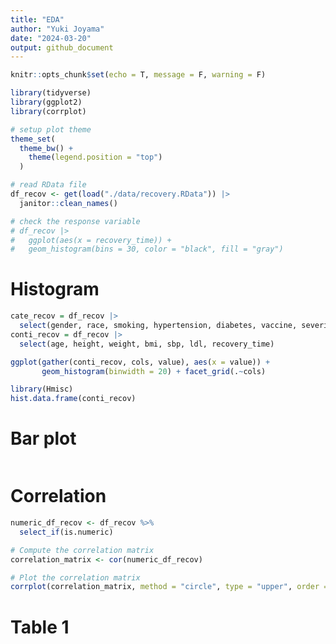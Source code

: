 ```yaml
---
title: "EDA"
author: "Yuki Joyama"
date: "2024-03-20"
output: github_document
---
```


```r
knitr::opts_chunk$set(echo = T, message = F, warning = F)

library(tidyverse)
library(ggplot2)
library(corrplot)

# setup plot theme
theme_set(
  theme_bw() +
    theme(legend.position = "top")
  )
```


```r
# read RData file
df_recov <- get(load("./data/recovery.RData")) |> 
  janitor::clean_names()

# check the response variable
# df_recov |> 
#   ggplot(aes(x = recovery_time)) +
#   geom_histogram(bins = 30, color = "black", fill = "gray")
```

# Histogram
```r
cate_recov = df_recov |>
  select(gender, race, smoking, hypertension, diabetes, vaccine, severity, study)
conti_recov = df_recov |>
  select(age, height, weight, bmi, sbp, ldl, recovery_time)

ggplot(gather(conti_recov, cols, value), aes(x = value)) + 
       geom_histogram(binwidth = 20) + facet_grid(.~cols)

library(Hmisc)
hist.data.frame(conti_recov)
```

# Bar plot
```r

```

# Correlation
```r
numeric_df_recov <- df_recov %>%
  select_if(is.numeric)

# Compute the correlation matrix
correlation_matrix <- cor(numeric_df_recov)

# Plot the correlation matrix
corrplot(correlation_matrix, method = "circle", type = "upper", order = "hclust")

```

# Table 1
```r

```

